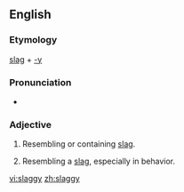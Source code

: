 ==English==

===Etymology===
[[slag]] + [[-y]]

===Pronunciation===
* {{IPA|slægiː}}

===Adjective===
{{en-adj|slagg|ier|more}}

# {{context|of a material}} Resembling or containing [[slag]].
# {{UK|AU|NZ|pejorative|of a person}} Resembling a [[slag]], especially in behavior.

[[vi:slaggy]]
[[zh:slaggy]]